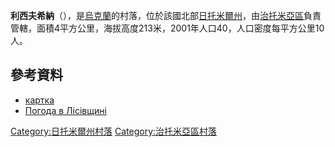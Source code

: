 {{coord|50|10|5|N|28|57|56|E|scale:30000|display=title}}

'''利西夫希納'''（{{lang-uk|Лісівщина}}），是[[烏克蘭|烏克蘭]]的村落，位於該國北部[[日托米爾州|日托米爾州]]，由[[治托米亞區|治托米亞區]]負責管轄，面積4平方公里，海拔高度213米，2001年人口40，人口密度每平方公里10人。

==參考資料== 
* [http://gska2.rada.gov.ua/pls/z7502/A005?rf7571=9391 картка]{{dead link|date=2017年11月 |bot=InternetArchiveBot |fix-attempted=yes }}
* [http://weather.in.ua/ua/zhitomirskaja/13575 Погода в Лісівщині] {{Wayback|url=http://weather.in.ua/ua/zhitomirskaja/13575 |date=20150214010232 }}

{{DEFAULTSORT:Лісовщина}}
[[Category:日托米爾州村落|Category:日托米爾州村落]]
[[Category:治托米亞區村落|Category:治托米亞區村落]]


{{Zhytomyr-geo-stub}}